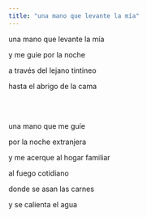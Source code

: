 ```yaml
---
title: "una mano que levante la mía"
---
```

una mano que levante la mía

y me guíe por la noche

a través del lejano tintineo

hasta el abrigo de la cama 

<br>
<br>

una mano que me guíe

por la noche extranjera

y me acerque al hogar familiar

al fuego cotidiano

donde se asan las carnes

y se calienta el agua
